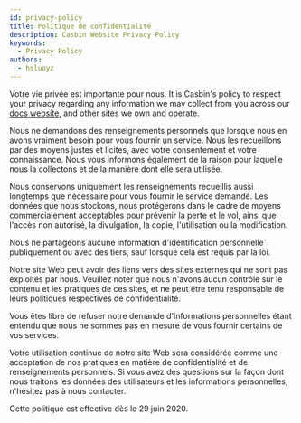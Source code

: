 ```yaml
---
id: privacy-policy
title: Politique de confidentialité
description: Casbin Website Privacy Policy
keywords:
  - Privacy Policy
authors:
  - hsluoyz
---
```


Votre vie privée est importante pour nous. It is Casbin's policy to respect your privacy regarding any information we may collect from you across our [docs website](/), and other sites we own and operate.

Nous ne demandons des renseignements personnels que lorsque nous en avons vraiment besoin pour vous fournir un service. Nous les recueillons par des moyens justes et licites, avec votre consentement et votre connaissance. Nous vous informons également de la raison pour laquelle nous la collectons et de la manière dont elle sera utilisée.

Nous conservons uniquement les renseignements recueillis aussi longtemps que nécessaire pour vous fournir le service demandé. Les données que nous stockons, nous protégerons dans le cadre de moyens commercialement acceptables pour prévenir la perte et le vol, ainsi que l'accès non autorisé, la divulgation, la copie, l'utilisation ou la modification.

Nous ne partageons aucune information d'identification personnelle publiquement ou avec des tiers, sauf lorsque cela est requis par la loi.

Notre site Web peut avoir des liens vers des sites externes qui ne sont pas exploités par nous. Veuillez noter que nous n'avons aucun contrôle sur le contenu et les pratiques de ces sites, et ne peut être tenu responsable de leurs politiques respectives de confidentialité.

Vous êtes libre de refuser notre demande d'informations personnelles étant entendu que nous ne sommes pas en mesure de vous fournir certains de vos services.

Votre utilisation continue de notre site Web sera considérée comme une acceptation de nos pratiques en matière de confidentialité et de renseignements personnels. Si vous avez des questions sur la façon dont nous traitons les données des utilisateurs et les informations personnelles, n'hésitez pas à nous contacter.

Cette politique est effective dès le 29 juin 2020.

